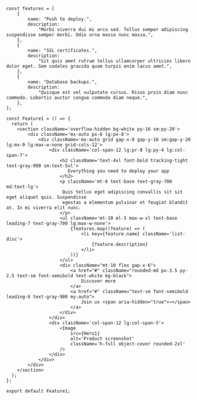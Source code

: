 ```tsx
const features = [
    {
        name: "Push to deploy.",
        description:
            "Morbi viverra dui mi arcu sed. Tellus semper adipiscing suspendisse semper morbi. Odio urna massa nunc massa.",
    },
    {
        name: "SSL certificates.",
        description:
            "Sit quis amet rutrum tellus ullamcorper ultricies libero dolor eget. Sem sodales gravida quam turpis enim lacus amet.",
    },
    {
        name: "Database backups.",
        description:
            "Quisque est vel vulputate cursus. Risus proin diam nunc commodo. Lobortis auctor congue commodo diam neque.",
    },
];

const Feature1 = () => {
  return (
    <section className='overflow-hidden bg-white py-16 sm:py-20'>
        <div className='mx-auto px-6 lg:px-8'>
            <div className='mx-auto grid gap-x-8 gap-y-16 sm:gap-y-20 lg:mx-0 lg:max-w-none grid-cols-12'>
                <div className='col-span-12 lg:pr-8 lg:py-4 lg:col-span-7'>
                    <h2 className='text-4xl font-bold tracking-tight text-gray-900 sm:text-5xl'>
                       Everything you need to deploy your app
                    </h2>
                    <p className='mt-6 text-base text-gray-700 md:text-lg'>
                     Quis tellus eget adipiscing convallis sit sit eget aliquet quis. Suspendisse 
                     egestas a elementum pulvinar et feugiat blandit at. In mi viverra elit nunc.
                    </p>
                    <ul className='mt-10 ml-5 max-w-xl text-base leading-7 text-gray-700 lg:max-w-none'>
                        {features.map((feature) => (
                            <li key={feature.name} className='list-disc'>
                                {feature.description}
                            </li>
                        ))}
                    </ul>
                    <div className="mt-10 flex gap-x-6">
                        <a href="#" className="rounded-md px-3.5 py-2.5 text-sm font-semibold text-white bg-black">
                            Discover more
                        </a>
                        <a href="#" className="text-sm font-semibold leading-6 text-gray-900 my-auto">
                            Join us <span aria-hidden="true">→</span>
                        </a>
                    </div>
                </div>
                <div className='col-span-12 lg:col-span-5'>
                    <Image
                        src={Hero1}
                        alt='Product screenshot'
                        className='h-full object-cover rounded-2xl'
                    />
                </div>
            </div>
        </div>
    </section>
  );
};

export default Feature1;
```